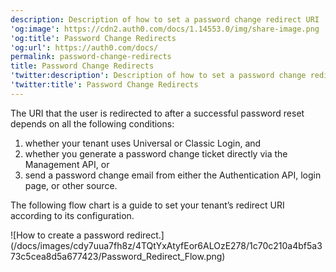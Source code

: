 ```yaml
---
description: Description of how to set a password change redirect URI
'og:image': https://cdn2.auth0.com/docs/1.14553.0/img/share-image.png
'og:title': Password Change Redirects
'og:url': https://auth0.com/docs/
permalink: password-change-redirects
title: Password Change Redirects
'twitter:description': Description of how to set a password change redirect URI
'twitter:title': Password Change Redirects
---
```

The URI that the user is redirected to after a successful password reset depends on all the following conditions:

1. whether your tenant uses Universal or Classic Login, and
2. whether you generate a password change ticket directly via the Management API, or
3. send a password change email from either the Authentication API, login page, or other source.

The following flow chart is a guide to set your tenant’s redirect URI according to its configuration.

<Frame>![How to create a password redirect.](/docs/images/cdy7uua7fh8z/4TQtYxAtyfEor6ALOzE278/1c70c210a4bf5a373c5cea8d5a677423/Password_Redirect_Flow.png)</Frame>
